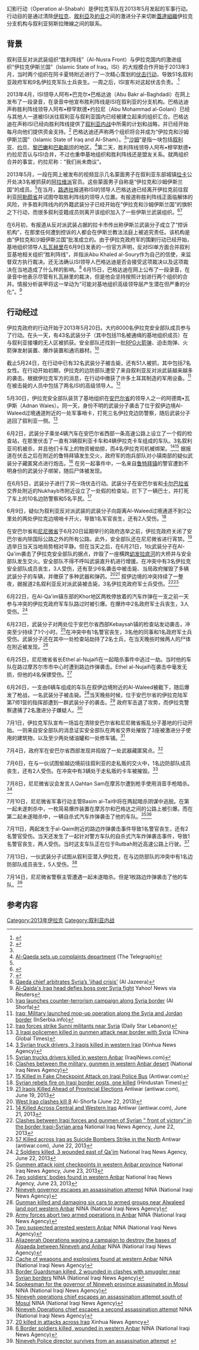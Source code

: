 {{Infobox military conflict
|partof=[[叙利亚内战|叙利亚内战]]及伊拉克国内叛乱
|conflict=幻影行动
|image=[[File:Iraq_Anbar_Nineweh_Province_Map.png|220px]]
|place=[[伊拉克|伊拉克]][[安巴尔省|安巴尔省]]和[[尼尼微省|尼尼微省]]
|date=2013年5月20日至7月14日<br>({{Age in months, weeks and days|month1=05|day1=20|year1=2013|month2=07|day2=14|year2=2013|}})
|result=伊拉克安全部队捣毁多个激进分子营地并缴获一批武器弹药
|combatant1={{flagicon image|Flag of the Islamic State in Iraq and the Levant.svg}} [[伊斯蘭國|伊斯蘭國]]<br/>
*{{flagicon image|Flag of al-Qaeda in Iraq.svg}} 蓋達組織伊拉克分支机构
{{flagicon image|Flag of Jabhat al-Nusra.jpg}} 努斯拉陣線<br/>
{{flagicon|Iraq|1991}} “伊拉克自由军”
|combatant2={{flagicon|Iraq}} 伊拉克政府
* {{flagicon image|Iraqi Ground Forces Flag.svg}} 伊拉克陆军
* {{flagicon image|Flag of the Iraqi Air Force.svg}} 伊拉克空军
* {{flagicon image|Iraqi Federal Police Flag.svg|border}} 伊拉克警察部门
|commander1= {{flagicon image|Flag of the Islamic State in Iraq and the Levant.svg}} Abu Dua<br />{{flagicon image|Flag of Jabhat al-Nusra.jpg}} Abu Mohammad al-Golani<ref>{{cite web|url=http://world.time.com/2012/07/26/time-exclusive-meet-the-islamist-militants-fighting-alongside-syrias-rebels//|title=TIME Exclusive: Meet the Islamist Militants Fighting Alongside Syria’s Rebels|date=26 July 2012|accessdate=29 November 2012|work=Time Magazine|archive-date=2019-09-01|archive-url=https://web.archive.org/web/20190901111744/http://world.time.com/2012/07/26/time-exclusive-meet-the-islamist-militants-fighting-alongside-syrias-rebels/|dead-url=no}}</ref>
|commander2={{flagicon|Iraq}} 努里·马利基（伊拉克总理）<br />{{Flag icon|Iraq}} Babaker Shawkat B. Zebari（伊拉克军队参谋长）<br>{{Flag icon|Iraq}} Basim al-Tai中将（尼尼微省军事行动指挥官）<ref>{{cite web |url=http://www.ninanews.com/english/News_Details.asp?ar95_VQ=GILFIE |title=存档副本 |accessdate=2014-10-17 |deadurl=yes |archiveurl=https://web.archive.org/web/20141021125259/http://www.ninanews.com/english/News_Details.asp?ar95_VQ=GILFIE |archivedate=2014-10-21 }}</ref>
|units1=
|units2=
|strength1=未知
|strength2=8,000人<ref name="launches"/>
|casualties1=43名武装分子被击毙、57人被捕<ref name="operation"/><ref name="policemen"/><ref name="ShofraWest" /><ref name="AntiwarJune21" /><ref name="NINAJune22" /><ref>{{cite web |url=http://www.ninanews.com/english/News_Details.asp?ar95_VQ=GIILGM |title=存档副本 |accessdate=2014-10-17 |deadurl=yes |archiveurl=https://web.archive.org/web/20141021125348/http://www.ninanews.com/english/News_Details.asp?ar95_VQ=GIILGM |archivedate=2014-10-21 }}</ref><ref>{{cite web |url=http://www.ninanews.com/english/News_Details.asp?ar95_VQ=GIILIF |title=存档副本 |accessdate=2014-10-17 |deadurl=yes |archiveurl=https://web.archive.org/web/20141021125756/http://www.ninanews.com/english/News_Details.asp?ar95_VQ=GIILIF |archivedate=2014-10-21 }}</ref><ref>{{cite web |url=http://www.ninanews.com/english/News_Details.asp?ar95_VQ=GIKGHF |title=存档副本 |accessdate=2014-10-17 |deadurl=yes |archiveurl=https://web.archive.org/web/20141021125256/http://www.ninanews.com/english/News_Details.asp?ar95_VQ=GIKGHF |archivedate=2014-10-21 }}</ref><ref name="XinhuaJuly11" />
|casualties2=20名警察丧生<ref name="policemen"/><ref name="NINAJuly6" /><ref name="Xinhua1" /><ref name="AntiwarJune5" /><br />16 policemen injured<ref name="HindustanT" /><ref name="NINAJune23" /><ref name="#1">{{cite web |url=http://www.ninanews.com/english/News_Details.asp?ar95_VQ=GILKKL |title=存档副本 |accessdate=2014-10-17 |deadurl=yes |archiveurl=https://web.archive.org/web/20141021125508/http://www.ninanews.com/english/News_Details.asp?ar95_VQ=GILKKL |archivedate=2014-10-21 }}</ref><ref name="XinhuaJuly11" /><ref name="#1"/><br>7名政府军士兵丧生<br>10 soldiers injured<ref name="ShofraWest" /><ref name="AntiwarJune21" /><ref name="NINAJune22" /><ref name="NINAJune23" /><ref name="NINAJune22Qaim" />
|casualties3=3名叙利亚平民丧生<br />6名伊拉克平民丧生<br />4名伊拉克平民遭绑架<ref name="Xinhua1" /><br> 6名伊拉克平民受伤 <ref>{{cite web |url=http://www.ninanews.com/english/News_Details.asp?ar95_VQ=GILDDK |title=存档副本 |accessdate=2014-10-17 |deadurl=yes |archiveurl=https://web.archive.org/web/20141021125511/http://www.ninanews.com/english/News_Details.asp?ar95_VQ=GILDDK |archivedate=2014-10-21 }}</ref>
}}

幻影行动（Operation al-Shabah）是伊拉克军队在2013年5月发起的军事行动。行动目的是通过清除[[伊拉克|伊拉克]]、[[敘利亞|敘利亞]]及[[約旦|約旦]]之间的激进分子来切断[[蓋達組織|蓋達組織]]伊拉克分支机构与叙利亚努斯拉陣線之间的联系。

==背景==

叙利亚反对派武装组织“胜利阵线”（Al-Nusra Front）与伊拉克国内的激进组织“伊拉克伊斯兰国”（Islamic State of Iraq，ISI）的大规模合作开始于2013年3月，当时两个组织在阿卡夏特附近进行了一次精心策划的[[阿卡夏特伏击|伏击行动]]，导致51名叙利亚政府军和9名伊拉克军队士兵丧生。一周之后，ISI宣布对这起伏击负责。.<ref>{{cite web |url=http://www.aljazeera.com/news/middleeast/2013/03/201331114024632648.html |title=Al-Qaeda claims killing Syrian troops in Iraq |publisher=Antiwar.com |date=2013-03-11 |accessdate=2013-03-11 |archive-date=2013-03-12 |archive-url=https://web.archive.org/web/20130312175858/http://www.aljazeera.com/news/middleeast/2013/03/201331114024632648.html |dead-url=no }}</ref>

2013年4月，ISI领导人阿布•巴克尔•巴格达迪（Abu Bakr al-Baghdadi）在网上发布了一段录音，在录音中他宣布胜利阵线是ISI在叙利亚的分支机构。巴格达迪声称胜利阵线领导人阿布•穆罕默德•约拉尼（Abu Mohammad al-Golani）已经与其他人一道被ISI派往叙利亚与叙利亚国内已经被建立起来的组织汇合。巴格达迪在声称ISI已经向胜利阵线提供了[[叙利亚内战|叙利亚内战]]中所需的计划和战略，并已经开始每月向他们提供资金支持。<ref name="memri">{{cite web|url=http://www.memri.org/report/en/0/0/0/0/0/0/7119.htm |title=ISI Confirms That Jabhat Al-Nusra Is Its Extension In Syria, Declares 'Islamic State Of Iraq And Al-Sham' As New Name Of Merged Group |publisher=Memri |date=2013-04-08 |accessdate=2013-04-10 |deadurl=yes |archiveurl=https://web.archive.org/web/20141006085808/http://www.memri.org/report/en/0/0/0/0/0/0/7119.htm |archivedate=2014-10-06 }}</ref> 巴格达迪还声称两个组织将合并成为“伊拉克和沙姆伊斯兰国”（Islamic State of Iraq and Al-Sham）。<ref name="memri"/>“[[沙姆地区|沙姆]]”是指一块包括[[叙利亚|叙利亚]]、[[约旦|约旦]]、[[黎巴嫩|黎巴嫩]]和[[巴勒斯坦|巴勒斯坦]]的地区。<ref>[http://www.telegraph.co.uk/news/worldnews/al-qaeda/10094897/Al-Qaeda-sets-up-complaints-department.html Al-Qaeda sets up complaints department] {{Wayback|url=http://www.telegraph.co.uk/news/worldnews/al-qaeda/10094897/Al-Qaeda-sets-up-complaints-department.html |date=20130603184846 }} (The Telegraph)</ref>第二天，胜利阵线领导人阿布•穆罕默德•约拉尼否认与ISI合并，不过也重申基地组织和胜利阵线还是盟友关系。就两组织合并的事宜，约拉尼称：“我们尚未商议”。

2013年5月，一段在网上被发布的视频显示几名蒙面男子在叙利亚东部城镇[[拉卡|拉卡]]公开处决3名被抓获的[[阿拉维派|阿拉维派]]官员。这些蒙面男子自称是“伊拉克和沙姆伊斯兰国”的成员。<ref name="reuters170513"/>在当月，[[路透社|路透社]]报道称ISI的领导人巴格达迪已经离开伊拉克前往叙利亚[[阿勒颇省|阿勒颇省]]并试图夺取胜利阵线的领导人位置。有报道称胜利阵线正面临解体的风险，许多胜利阵线内的外籍武装分子已经开始在“伊拉克和沙姆伊斯兰国”的旗帜之下行动，而很多叙利亚籍成员则离开该组织加入了一些伊斯兰武装组织。<ref name=reuters170513>{{cite web |url=http://www.reuters.com/article/2013/05/17/us-syria-crisis-nusra-idUSBRE94G0FY20130517 |title=Insight: Syria's Nusra Front eclipsed by Iraq-based al Qaeda |publisher=Reuters |date=2013-05-17 |accessdate=2013-05-18 |archive-date=2013-05-18 |archive-url=https://web.archive.org/web/20130518003356/http://www.reuters.com/article/2013/05/17/us-syria-crisis-nusra-idUSBRE94G0FY20130517 |dead-url=no }}</ref><ref name=telegraph190513>{{cite web |url=http://www.telegraph.co.uk/news/worldnews/middleeast/syria/10067318/Syria-Jabhat-al-Nusra-split-after-leaders-pledge-of-support-for-al-Qaeda.html |title=Syria: Jabhat al-Nusra split after leader's pledge of support for al-Qaeda |publisher=The Telegraph |date=2013-05-19 |accessdate=2013-05-21 |archive-date=2016-03-05 |archive-url=https://web.archive.org/web/20160305164351/http://www.telegraph.co.uk/news/worldnews/middleeast/syria/10067318/Syria-Jabhat-al-Nusra-split-after-leaders-pledge-of-support-for-al-Qaeda.html |dead-url=no }}</ref>

在6月初，有报道从反对派武装占据的拉卡市传出称伊斯兰武装分子成立了“控诉机构”，在那里任何遭到控诉的人都会在伊斯兰教法法庭上被追究责任。该机构是由“伊拉克和沙姆伊斯兰国”批准成立的。由于伊拉克政府军的围剿行动已经开始，基地组织领导人[[扎瓦赫里|扎瓦赫里]]在6月9日发表的一份官方声明，反对ISI单方面合并叙利亚基地相关组织“胜利阵线”，并指派Abu Khaled al-Soury作为自己的信使，来监督双方执行裁决。还无法确认ISI领导人巴格达迪是否会接受这项裁决以及这项裁决在当地造成了什么样的影响。<ref>[http://www.aljazeera.com/news/middleeast/2013/06/201368194537304613.html Qaeda chief arbitrates Syria’s 'jihad crisis'] {{Wayback|url=http://www.aljazeera.com/news/middleeast/2013/06/201368194537304613.html |date=20171010114356 }} (Al Jazeera)</ref> 6月15日，巴格达迪在网上公布了一段录音，在录音中他表示尽管有扎瓦赫里的裁决，但是他会坚持按照计划进行两个组织的合并。情报分析装甲将这一举动为“可能对基地组织高级领导层产生潜在但严重的分化”。<ref>[http://news.yahoo.com/al-qaidas-iraq-head-defies-boss-over-syria-171827301.html Al-Qaida's Iraq head defies boss over Syria fight] {{Wayback|url=http://news.yahoo.com/al-qaidas-iraq-head-defies-boss-over-syria-171827301.html |date=20140305215101 }} Yahoo! News via Reuters</ref>

==行动经过==

伊拉克政府的行动开始于2013年5月20日。大约8000名伊拉克安全部队成员参与了行动。在头一天，有43名武装分子（其中包括11名被通缉的基地组织成员）在与叙利亚接壤的无人区被抓获。安全部队还找到一批[[火箭推进榴弹|RPG火箭弹]]、迫击炮弹、火箭弹发射装置、爆炸装置和通讯器材。<ref name="launches">[http://mawtani.al-shorfa.com/en_GB/articles/iii/features/2013/05/23/feature-01 Iraq launches counter-terrorism campaign along Syria border] {{Wayback|url=http://mawtani.al-shorfa.com/en_GB/articles/iii/features/2013/05/23/feature-01 |date=20150128055702 }} (Al Shorfa)</ref> 

截止5月24日，在行动中已有32名武装分子被击毙，还有51人被抓，其中包括7名女性。在行动开始初期，伊拉克的边防部队遭受了来自叙利亚反对派武装越来越多的袭击。根据伊拉克军方的消息，在行动中缴获了许多土耳其制造的军用设备。<ref name="operation">[http://inserbia.info/news/2013/05/iraq-military-launched-mop-up-operation-along-the-syria-and-jordan-border/ Iraq: Military launched mop-up operation along the Syria and Jordan border] {{Wayback|url=http://inserbia.info/news/2013/05/iraq-military-launched-mop-up-operation-along-the-syria-and-jordan-border/ |date=20140228112216 }} (InSerbia.info)</ref> 在被击毙的人员中包括了两名ISI的高级领导人。<ref>[http://www.dailystar.com.lb/News/Middle-East/2013/May-25/218338-iraq-forces-strike-sunni-militants-near-syria.ashx#axzz2V45DNpEL Iraq forces strike Sunni militants near Syria] {{Wayback|url=http://www.dailystar.com.lb/News/Middle-East/2013/May-25/218338-iraq-forces-strike-sunni-militants-near-syria.ashx#axzz2V45DNpEL |date=20171011184813 }} (Daily Star Lebanon)</ref>

5月30日，伊拉克安全部队装货了基地组织在[[安巴尔省|安巴尔省]]的领导人之一的阿德南•瓦伊斯（Adnan Waies）。同一天，身份不明的武装分子袭击了位于叙伊边境Al-Waleed过境通道附近的一处军事哨卡，打死三名伊拉克边防警察，随后武装分子逃回了叙利亚一侧。<ref name="policemen">[http://www.globaltimes.cn/content/785432.shtml#.UaeZR0BHIpk 3 Iraqi policemen killed in gunmen attack near border with Syria] {{webarchive|url=https://web.archive.org/web/20150129043939/http://www.globaltimes.cn/content/785432.shtml |date=2015-01-29 }} (China Global Times)</ref>

6月2日，武装分子乘坐4辆汽车在安巴尔省西部一条高速公路上设立了一个假的检查站，在那里伏击了一直有3辆叙利亚卡车和4辆伊拉克卡车组成的车队。3名叙利亚司机被杀，并且他们卡车上的物资被劫掠，而4名伊拉克司机被绑架。<ref name="Xinhua1">[http://news.xinhuanet.com/english/world/2013-06/02/c_132425746.htm 3 Syrian truck drivers, 3 Iraqis killed in western Iraq] {{Wayback|url=http://news.xinhuanet.com/english/world/2013-06/02/c_132425746.htm |date=20150128055931 }} (Xinhua News Agency)</ref><ref>[http://www.iraqinews.com/iraq-war/syrian-trucks-drivers-killed-in-western-anbar/ Syrian trucks drivers killed in western Anbar] {{Wayback|url=http://www.iraqinews.com/iraq-war/syrian-trucks-drivers-killed-in-western-anbar/ |date=20171010012322 }} (IraqiNews.com)</ref> 据报道在伏击之后在附近的鲁特拜镇发生交火，政府军的炮兵部队对小镇南部的疑似武装分子藏匿窝点进行炮击。<ref>[http://www.ninanews.com/english/News_Details.asp?ar95_VQ=GIEKKJ Clashes between the military, gunmen in western Anbar desert] {{Webarchive|url=https://archive.today/20130619221134/http://www.ninanews.com/english/News_Details.asp?ar95_VQ=GIEKKJ |date=2013-06-19 }} (National Iraq News Agency)</ref> 在另一起事件中，一名来自[[鲁特拜|鲁特拜镇]]的警官遭到不明身份的武装分子绑架，随后尸体被发现。

在6月5日，武装分子进行了另一场伏击行动。武装分子在安巴尔省和[[卡尔巴拉省|卡尔巴拉省]]交界处附近的Nukhayb市附近设立了一处假的检查站，拦下了一辆巴士，并打死了车上的10名边防警察和5名平民。<ref name="AntiwarJune5">[http://news.antiwar.com/2013/06/05/15-killed-in-fake-checkpoint-attack-on-iraqi-police-bus/ 15 Killed in Fake Checkpoint Attack on Iraqi Police Bus] {{Wayback|url=http://news.antiwar.com/2013/06/05/15-killed-in-fake-checkpoint-attack-on-iraqi-police-bus/ |date=20171010011618 }} (Antiwar.com)</ref> 

6月9日，疑似为叙利亚反对派武装的武装分子向距离Al-Waleed过境通道不到2公里处的两处伊拉克边境哨卡开火，导致1名军官丧生，还有2人受伤。<ref name="HindustanT">[http://www.hindustantimes.com/world-news/RestOfAsia/Syrian-rebels-fire-on-Iraqi-border-posts-one-killed/Article1-1073562.aspx Syrian rebels fire on Iraqi border posts, one killed] {{webarchive|url=https://web.archive.org/web/20130610015413/http://www.hindustantimes.com/world-news/RestOfAsia/Syrian-rebels-fire-on-Iraqi-border-posts-one-killed/Article1-1073562.aspx |date=2013-06-10 }} (Hindustan Times)</ref>

在安巴尔省和[[尼尼微省|尼尼微省]]于6月20日延期举行的政府选举之前，伊拉克政府关闭了安巴尔省内除国际公路之外的所有公路。此外，安全部队还在尼尼微省进行宵禁。<ref>[http://original.antiwar.com/updates/2013/06/19/21-iraqis-killed-ahead-of-provincial-elections/ 21 Iraqis Killed Ahead of Provincial Elections] {{Wayback|url=http://original.antiwar.com/updates/2013/06/19/21-iraqis-killed-ahead-of-provincial-elections/ |date=20171010012351 }} Antiwar (antiwar.com), June 19, 2013</ref>选举日当天当地局势相对平静。但在当天之后，在6月21日，1伙武装分子在Al-Qa'im袭击了伊拉克安全部队的据点，炸毁了一座横跨[[幼发拉底河|幼发拉底河]]的大桥并与安全部队发生交火。安全部队不得不呼叫武装直升机进行增援。在冲突中有3名伊拉克安全部队成员丧生，3人受伤，还有至少6名袭击中被击毙、当局政府摧毁了多辆武装分子的车辆，并缴获了多种武器和弹药。<ref name="ShofraWest">[http://al-shorfa.com/en_GB/articles/meii/newsbriefs/2013/06/22/newsbrief-05 West Iraq clashes kill 8] {{Wayback|url=http://al-shorfa.com/en_GB/articles/meii/newsbriefs/2013/06/22/newsbrief-05 |date=20131017063222 }} Al-Shorfa (June 22, 2013)</ref><ref name="AntiwarJune21">[http://original.antiwar.com/updates/2013/06/21/14-killed-across-central-and-western-iraq/ 14 Killed Across Central and Western Iraq] {{Wayback|url=http://original.antiwar.com/updates/2013/06/21/14-killed-across-central-and-western-iraq/ |date=20171010011618 }} Antiwar (antiwar.com), June 21, 2013</ref> 叙伊边境的冲突持续了一整夜，据报道2名叙利亚反对派武装被击毙，3名伊拉克政府军士兵受伤。<ref name="NINAJune22">[http://www.ninanews.com/english/News_Details.asp?ar95_VQ=GIIDGD Clashes between Iraqi forces and gunmen of Syrian " front of victory" in the border Iraqi-Syrian area] {{Webarchive|url=https://archive.today/20130624222824/http://www.ninanews.com/english/News_Details.asp?ar95_VQ=GIIDGD |date=2013-06-24 }} National Iraq News Agency, June 22, 2013</ref><ref name="AntiwarJune22">[http://original.antiwar.com/updates/2013/06/22/55-killed-in-iraq-as-suicide-bombers-strike-in-the-north/ 57 Killed across Iraq as Suicide Bombers Strike in the North] {{Wayback|url=http://original.antiwar.com/updates/2013/06/22/55-killed-in-iraq-as-suicide-bombers-strike-in-the-north/ |date=20171010012800 }} Antiwar (antiwar.com), June 22, 2013</ref> 

6月22日，在Al-Qa'im镇东部的Khor地区两枚停放着的汽车炸弹在一支之前一天参与冲突的伊拉克政府军车队路过时被引爆。在爆炸中2名政府军士兵丧生，3人受伤。<ref name="NINAJune22Qaim">[http://www.ninanews.com/english/News_Details.asp?ar95_VQ=GIIDII 2 Soldiers killed, 3 wounded east of Qa'im] {{webarchive|url=https://archive.is/20130624222835/http://www.ninanews.com/english/News_Details.asp?ar95_VQ=GIIDII |date=2013-06-24 }} National Iraq News Agency, June 22, 2013</ref>

6月23日，武装分子对两处位于安巴尔省西部Kebaysah镇的检查站发动袭击，冲突至少持续了1个小时。<ref>[http://www.ninanews.com/english/News_Details.asp?ar95_VQ=GIIEEJ Gunmen attack joint checkpoints in western Anbar province] {{webarchive|url=https://archive.is/20130624222828/http://www.ninanews.com/english/News_Details.asp?ar95_VQ=GIIEEJ |date=2013-06-24 }} National Iraq News Agency, June 23, 2013</ref>在冲突中有1名警官丧生，3名他的同事和1名政府军士兵受伤。武装分子还在其中一处检查站劫持了2名士兵，在当天晚些时候两人的尸体在附近被发现。<ref name="NINAJune23">[http://www.ninanews.com/english/News_Details.asp?ar95_VQ=GIIEID Two soldiers' bodies found in western Anbar] {{webarchive|url=https://web.archive.org/web/20130630182457/http://www.ninanews.com/english/News_Details.asp?ar95_VQ=GIIEID |date=2013-06-30 }} National Iraq News Agency, June 23, 2013</ref>

6月25日，尼尼微省省长Ethel al-Nujaifi在一起暗杀事件中逃过一劫。当时他的车队在路过摩苏尔市市中心时遭到路边炸弹袭击。Ethel al-Nujaifi在袭击中毫发无损，但他的4名保镖受伤。<ref>[http://www.ninanews.com/english/News_Details.asp?ar95_VQ=GIIKEG Nineveh governor escapes an assassination attempt] {{webarchive|url=https://web.archive.org/web/20141003081402/http://www.ninanews.com/english/News_Details.asp?ar95_VQ=GIIKEG |date=2014-10-03 }} NINA (National Iraqi News Agency)</ref> 

6月26日，一支由6辆车组成的车队在叙伊边境附近的Al-Waleed被截下，随后爆发了枪战，一名武装分子被击毙。<ref>[http://www.ninanews.com/english/News_Details.asp?ar95_VQ=GIILGM Gunman killed and damaging six cars to armed groups near Alwaleed land port western Anbar] {{webarchive|url=https://web.archive.org/web/20141021125348/http://www.ninanews.com/english/News_Details.asp?ar95_VQ=GIILGM |date=2014-10-21 }} NINA (National Iraqi News Agency)</ref>当天晚些时候，位于安巴尔省的伊拉克陆军第7师1营的指挥部遭到一群武装分子的袭击。<ref>[http://www.ninanews.com/english/News_Details.asp?ar95_VQ=GIILHG Army forces abort two armed operations in Anbar] {{webarchive|url=https://archive.is/20130710124918/http://www.ninanews.com/english/News_Details.asp?ar95_VQ=GIILHG |date=2013-07-10 }} NINA (National Iraqi News Agency)</ref> 政府军击退了攻势，而伊拉克警察逮捕了2名激进分子嫌疑人。<ref>[http://www.ninanews.com/english/News_Details.asp?ar95_VQ=GIILIF Two suspected arrested western Anbar] {{webarchive|url=https://web.archive.org/web/20141021125756/http://www.ninanews.com/english/News_Details.asp?ar95_VQ=GIILIF |date=2014-10-21 }} NINA (National Iraqi News Agency)</ref>

7月1日，伊拉克军队宣布一场旨在清除安巴尔省和尼尼微省叛乱分子基地的行动开始。一则来自安全部队的消息证实安全部队在两省交界处摧毁了3座被激进分子使用的建筑物，以及至少两处储油罐和一处修车铺。<ref>[http://www.ninanews.com/english/News_Details.asp?ar95_VQ=GIJJLL Aljazeerah Operations waging a campaign to destroy the bases of Alqaeda between Nineveh and Anbar] {{webarchive|url=https://web.archive.org/web/20141021125758/http://www.ninanews.com/english/News_Details.asp?ar95_VQ=GIJJLL |date=2014-10-21 }} NINA (National Iraqi News Agency)</ref> 

7月4日，政府军在安巴尔省西部发现并捣毁了一处武器藏匿窝点。<ref>[http://www.ninanews.com/english/News_Details.asp?ar95_VQ=GIKFID Cache of weapons and explosives found at western Anbar] {{webarchive|url=https://web.archive.org/web/20141021130312/http://www.ninanews.com/english/News_Details.asp?ar95_VQ=GIKFID |date=2014-10-21 }} NINA (National Iraqi News Agency)</ref>

7月6日，在与一伙试图偷越边境前往叙利亚的走私贩的交火中，1名边防部队成员丧生，还有2人受伤。在冲突中有3辆处于走私贩的卡车被摧毁。<ref name="NINAJuly6">[http://www.ninanews.com/english/News_Details.asp?ar95_VQ=GIKIKI Border Guardsman killed, 2 wounded in clashes with smuggler near Syrian borders] {{webarchive|url=https://web.archive.org/web/20141021125302/http://www.ninanews.com/english/News_Details.asp?ar95_VQ=GIKIKI |date=2014-10-21 }} NINA (National Iraqi News Agency)</ref>

7月8日，尼尼微省议会发言人Qahtan Sam在摩苏尔遭到枪手使用消音手枪暗杀。<ref>[http://www.ninanews.com/english/News_Details.asp?ar95_VQ=GIKMMJ Spokesman for the governor of Nineveh province assasinated in Mosul] {{webarchive|url=https://web.archive.org/web/20141003081410/http://www.ninanews.com/english/News_Details.asp?ar95_VQ=GIKMMJ |date=2014-10-03 }} NINA (National Iraqi News Agency)</ref>

7月10日，尼尼微省军事行动主管Basim al-Tai中将在两起暗杀阴谋中逃脱。在第一起未遂刺杀中，一枚简易爆炸装置在摩苏尔和巴格达之间的公路上被引爆。而在第二起未遂暗杀中，一辆自杀式汽车炸弹袭击了他的车队。<ref>[http://www.ninanews.com/english/News_Details.asp?ar95_VQ=GILFIE Nineveh operations chief escapes an assassination attempt south of Mosul] {{webarchive|url=https://web.archive.org/web/20141021125259/http://www.ninanews.com/english/News_Details.asp?ar95_VQ=GILFIE |date=2014-10-21 }} NINA (National Iraqi News Agency)</ref><ref>[http://www.ninanews.com/english/News_Details.asp?ar95_VQ=GILFME Nineveh Operations chief escapes a second assassination attempt] {{webarchive|url=https://web.archive.org/web/20141021130045/http://www.ninanews.com/english/News_Details.asp?ar95_VQ=GILFME |date=2014-10-21 }} NINA (National Iraqi News Agency)</ref> 

7月11日，两起发生于al-Qaim附近的路边炸弹袭击事件导致1名警官丧生，还有2名警官受伤。当天还发生了一起针对警方车队的自杀式汽车炸弹袭击事件，导致1名警官丧生，两人受伤。当时这支车队正在位于Rutbah附近高速公路上行驶。<ref name="XinhuaJuly11">[http://news.xinhuanet.com/english/world/2013-07/11/c_132533499.htm 20 killed in attacks across Iraq] {{Wayback|url=http://news.xinhuanet.com/english/world/2013-07/11/c_132533499.htm |date=20161228192505 }} Xinhua News Agency</ref> 

7月13日，一伙武装分子试图从叙利亚潜入伊拉克，在与边防部队的冲突中有1名边防部队成员丧生，5人受伤。<ref>[http://www.ninanews.com/english/News_Details.asp?ar95_VQ=GILKKL 6 Border soldiers killed, wounded in western Anbar] {{webarchive|url=https://web.archive.org/web/20141021125508/http://www.ninanews.com/english/News_Details.asp?ar95_VQ=GILKKL |date=2014-10-21 }} NINA (National Iraqi News Agency)</ref>

7月14日，尼尼微省警察主管遭遇一起未遂暗杀。但是1枚路边炸弹袭击了他的车队。<ref>[http://www.ninanews.com/english/News_Details.asp?ar95_VQ=GILLIE Nineveh Police director survives from an assassination attempt] {{webarchive|url=https://web.archive.org/web/20141021125927/http://www.ninanews.com/english/News_Details.asp?ar95_VQ=GILLIE |date=2014-10-21 }}</ref>

==参考内容==
{{Reflist|33em}}



[[Category:2013年伊拉克|Category:2013年伊拉克]]
[[Category:叙利亚内战|Category:叙利亚内战]]